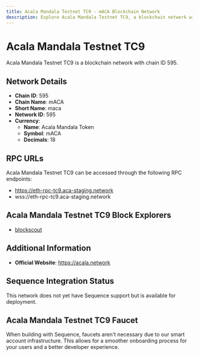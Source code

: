 ```yaml
--- 
title: Acala Mandala Testnet TC9 - mACA Blockchain Network
description: Explore Acala Mandala Testnet TC9, a blockchain network with chain ID 595. Learn about its native currency, Acala Mandala Token, and how to interact with the network.
---
```


# Acala Mandala Testnet TC9

Acala Mandala Testnet TC9 is a blockchain network with chain ID 595.

## Network Details

- **Chain ID**: 595
- **Chain Name**: mACA
- **Short Name**: maca
- **Network ID**: 595
- **Currency**: 
  - **Name**: Acala Mandala Token
  - **Symbol**: mACA
  - **Decimals**: 18

## RPC URLs

Acala Mandala Testnet TC9 can be accessed through the following RPC endpoints:

- https://eth-rpc-tc9.aca-staging.network
- wss://eth-rpc-tc9.aca-staging.network

## Acala Mandala Testnet TC9 Block Explorers

- [blockscout](https://blockscout.mandala.aca-staging.network)

## Additional Information

- **Official Website**: https://acala.network

## Sequence Integration Status

This network does not yet have Sequence support but is available for deployment.

## Acala Mandala Testnet TC9 Faucet

When building with Sequence, faucets aren't necessary due to our smart account infrastructure. This allows for a smoother onboarding process for your users and a better developer experience.
